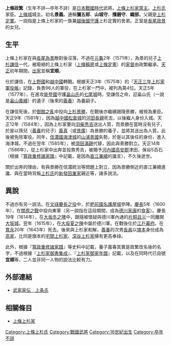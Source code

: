 {{unreferenced|time=2016-02-13T03:34:36+00:00}}
{{日本武士
|名稱= 上條 政繁
|圖片名稱= 
|圖片大小= 
|圖片說明= 
|時代= [[日本戰國時代|日本戰國時代]]—[[江戶時代|江戶時代]]初期
|出生日期= 不詳（一說是[[天文_(後奈良天皇)|天文]]14年（1545年））
|出生地點= 
|逝世日期= 不詳（一說是[[寬永|寬永]]20年（1643年））
|逝世地點= 
|假名= 
|羅馬字= 
|幼名= 
|改名= 景義→政繁→義春？（[[寬政重修諸家譜|寬政重修諸家譜]]）
|别名= 彌五郎（通稱）、山城守、播磨守、織部正
|諡号= 
|神号= 
|戒名= 宜順齋
|洗禮名= 
|墓所= 
|朝廷官位= 
|幕府職位= 
|主君= [[上杉謙信|上杉謙信]]→[[上杉景勝|景勝]]→[[豐臣秀吉|豐臣秀吉]]→[[豐臣秀賴|秀賴]]→[[德川家康|德川家康]]→[[德川秀忠|秀忠]]
|藩= 
|氏族= [[上條上杉家|上條上杉家]]
|父母= 父：[[上杉定實|上杉定實]]
|養父= [[上杉賴房|上杉賴房]]或[[上杉定憲|上杉定憲]]
|養母= 
|兄弟= 
|姐妹= 
|正室= [[長尾政景|長尾政景]]的女兒
|側室= 
|嗣子= 
|嗣女= 
|養子= [[畠山義春|畠山義春]]（若根據『寬政重修諸家譜』中記載，則政繁和義春為同一人物）
|養女= 
}}
{{japanese|japanese=上条 政繁|kana=じょうじょう まさしげ|romaji=Jōjō Masashige|舊寫=上條 政繁}}
'''上條政繁'''（生年不詳—卒年不詳）是[[日本戰國時代|日本戰國時代]]武將。[[上條上杉家|上條上杉家]][[當主|當主]]。[[上杉氏|上杉氏]]家臣。[[上條城|上條城]]城主。初名'''景義'''。通稱'''彌五郎'''、'''山城守'''、'''播磨守'''、'''織部'''。父親是[[上杉定實|上杉定實]]。一説指是上條上杉家的一族兼[[越後國|越後國]][[守護|守護]]上杉定實的舍弟。正室是[[長尾政景|長尾政景]]的女兒。

== 生平 ==
上條上杉家在與[[長尾為景|長尾為景]]敵對後沒落，不過在[[元龜|元龜]]2年（1571年），為景的兒子[[上杉謙信|上杉謙信]]一代，被廢絕的上條上杉家（[[上條賴房|上條賴房]]或[[上條定憲|上條定憲]]）的[[家督|家督]]由政繁繼承。[[天正_(日本)|天正]]初年期間，[[出家|出家]]並稱'''宜順'''。

仕於謙信，在[[上野國|上野國]]和[[越中國|越中國]]轉戰。根據天正3年（1575年）的『[[天正三年上杉家軍役帳|天正三年上杉家軍役帳]]』記錄，負責96人的軍役，在上杉家一門中，被列為第4位。天正5年（1577年），在進攻[[能登國|能登國]]守護[[畠山氏|畠山氏]]的[[七尾城|七尾城]]時，受謙信之命，迎畠山氏（一說是[[畠山義續|畠山義續]]）的遺子（後來的[[畠山義春|義春]]）為養嗣子。

在謙信死後，於[[御館之亂|御館之亂]]中投向[[上杉景勝|上杉景勝]]，在戰後亦繼續跟隨景勝，被視為重臣。天正9年（1581年），因為[[越中國|越中國]][[松倉城|松倉城]]的[[河田長親|河田長親]]死去，以後繼人身份入城。天正12年（1584年），因為上杉家要向[[羽柴秀吉|羽柴秀吉]]送出人質，而景勝在當時沒有兒子，於是以孫兒（[[畠山義春|義春]]的兒子）[[畠山義真|義真]]（或[[畠山景廣|景廣]]）為景勝的養子，並將其送出為人質，此後被免除軍役。同年，[[信濃國|信濃國]][[海津城|海津城]]的[[山浦景國|山浦景國]]失勢，於是以其後任的身份，進入海津城，不過在翌年（1585年），被[[須田滿親|須田滿親]]代替，因此與景勝對立。天正14年（1586年），從上杉家中出奔並投靠秀吉，被賜予[[河內國|河內國]][[高安郡|高安郡]]津田、保谷5百石（根據『[[寬政重修諸家譜|寬政重修諸家譜]]』中記載，是因為[[直江兼續|直江兼續]]的讒言），不久後逝世。

關於出奔的理由，有與景勝在信濃統治等問題上對立、因為景勝側近的直江兼續進讒、與在當時背叛[[上杉氏|上杉氏]]的[[新發田重家|新發田重家]]親近等，諸多説法。

== 異說 ==
不過亦有另一説法。在[[文祿慶長之役|文祿慶長之役]]中，於[[肥前國|肥前國]][[名護屋城|名護屋城]]參陣。[[慶長|慶長]]5年（1600年），在[[關原之戰|關原之戰]]中投向東軍（另一說指在這段期間，成為[[德川家康|德川家康]]的[[食客|食客]]）。慶長19年（1614年），在[[大坂冬之陣|大坂冬之陣]]中，跟隨被懷疑與德川軍內通的[[片桐且元|片桐且元]]一同離開[[大坂城|大坂城]]。翌年（1615年），在[[大坂夏之陣|大坂夏之陣]]中屬於德川軍。在戰後仕於[[江戶幕府|江戶幕府]]。在[[寬永|寬永]]20年（1643年）死去。後來與上杉家和解，[[畠山義春|義春]]的次男[[畠山長員|長員]]以[[旗本|旗本]]身份成為[[高家|高家]]，比同是旗本的[[宅間上杉家|宅間上杉家]]、[[深谷上杉家|深谷上杉家]]擁有更高奉祿。

此外，根據『[[寬政重修諸家譜|寬政重修諸家譜]]』等史料中記載，養子義春其實是政繁改名後的名字，不過根據『[[上杉家御書集成|上杉家御書集成]]』、『[[上杉家御家年譜|上杉家御家年譜]]』記載，以及在同時代已自號'''宜順'''等，二人並非同一人物的説法比較有力。

== 外部連結 ==
*[http://www2.harimaya.com/sengoku/html/jojo_k.html 武家家伝＿上条氏] {{Wayback|url=http://www2.harimaya.com/sengoku/html/jojo_k.html |date=20210415230831 }}

== 相關條目 ==
*[[上條上杉家|上條上杉家]]

{{越後上杉家當主|上條上杉家}}
[[Category:上條上杉氏|Category:上條上杉氏]]
[[Category:戰國武將|Category:戰國武將]]
[[Category:16世紀出生|Category:16世紀出生]]
[[Category:卒年不詳|Category:卒年不詳]]